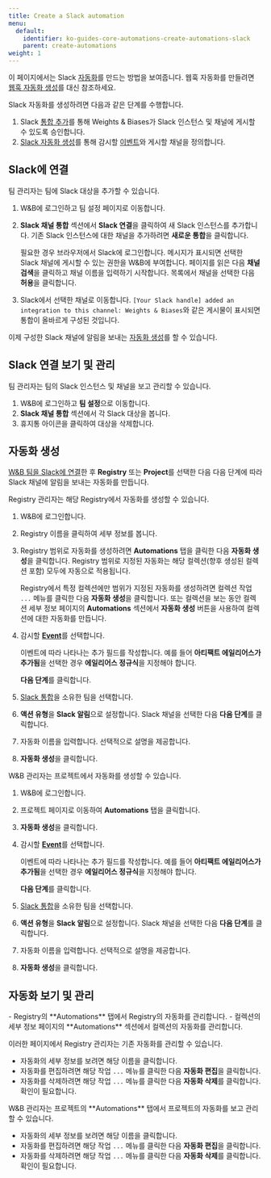```yaml
---
title: Create a Slack automation
menu:
  default:
    identifier: ko-guides-core-automations-create-automations-slack
    parent: create-automations
weight: 1
---
```



<Info>
<EnterpriseCloudOnly/>
</Info>

이 페이지에서는 Slack [자동화](/ko/guides/core/automations/)를 만드는 방법을 보여줍니다. 웹훅 자동화를 만들려면 [웹훅 자동화 생성](/ko/guides/core/automations/create-automations/webhook)를 대신 참조하세요.

Slack 자동화를 생성하려면 다음과 같은 단계를 수행합니다.
1. Slack [통합 추가](#add-a-slack-channel)를 통해 Weights & Biases가 Slack 인스턴스 및 채널에 게시할 수 있도록 승인합니다.
1. [Slack 자동화 생성](#create-slack-automation)를 통해 감시할 [이벤트](/ko/guides/core/automations/automation-events)와 게시할 채널을 정의합니다.

## Slack에 연결
팀 관리자는 팀에 Slack 대상을 추가할 수 있습니다.

1. W&B에 로그인하고 팀 설정 페이지로 이동합니다.
2. **Slack 채널 통합** 섹션에서 **Slack 연결**을 클릭하여 새 Slack 인스턴스를 추가합니다. 기존 Slack 인스턴스에 대한 채널을 추가하려면 **새로운 통합**을 클릭합니다.

    필요한 경우 브라우저에서 Slack에 로그인합니다. 메시지가 표시되면 선택한 Slack 채널에 게시할 수 있는 권한을 W&B에 부여합니다. 페이지를 읽은 다음 **채널 검색**을 클릭하고 채널 이름을 입력하기 시작합니다. 목록에서 채널을 선택한 다음 **허용**을 클릭합니다.

3. Slack에서 선택한 채널로 이동합니다. `[Your Slack handle] added an integration to this channel: Weights & Biases`와 같은 게시물이 표시되면 통합이 올바르게 구성된 것입니다.

이제 구성한 Slack 채널에 알림을 보내는 [자동화 생성](#create-a-slack-automation)를 할 수 있습니다.

## Slack 연결 보기 및 관리
팀 관리자는 팀의 Slack 인스턴스 및 채널을 보고 관리할 수 있습니다.

1. W&B에 로그인하고 **팀 설정**으로 이동합니다.
2. **Slack 채널 통합** 섹션에서 각 Slack 대상을 봅니다.
3. 휴지통 아이콘을 클릭하여 대상을 삭제합니다.

## 자동화 생성
[W&B 팀을 Slack에 연결](#connect-to-slack)한 후 **Registry** 또는 **Project**를 선택한 다음 다음 단계에 따라 Slack 채널에 알림을 보내는 자동화를 만듭니다.

<Tabs>
<Tab title="Registry">
Registry 관리자는 해당 Registry에서 자동화를 생성할 수 있습니다.

1. W&B에 로그인합니다.
2. Registry 이름을 클릭하여 세부 정보를 봅니다.
3. Registry 범위로 자동화를 생성하려면 **Automations** 탭을 클릭한 다음 **자동화 생성**을 클릭합니다. Registry 범위로 지정된 자동화는 해당 컬렉션(향후 생성된 컬렉션 포함) 모두에 자동으로 적용됩니다.

    Registry에서 특정 컬렉션에만 범위가 지정된 자동화를 생성하려면 컬렉션 작업 `...` 메뉴를 클릭한 다음 **자동화 생성**을 클릭합니다. 또는 컬렉션을 보는 동안 컬렉션 세부 정보 페이지의 **Automations** 섹션에서 **자동화 생성** 버튼을 사용하여 컬렉션에 대한 자동화를 만듭니다.
4. 감시할 [**Event**](/ko/guides/core/automations/automation-events)를 선택합니다.

    이벤트에 따라 나타나는 추가 필드를 작성합니다. 예를 들어 **아티팩트 에일리어스가 추가됨**을 선택한 경우 **에일리어스 정규식**을 지정해야 합니다.
    
    **다음 단계**를 클릭합니다.
5. [Slack 통합](#add-a-slack-integration)을 소유한 팀을 선택합니다.
6. **액션 유형**을 **Slack 알림**으로 설정합니다. Slack 채널을 선택한 다음 **다음 단계**를 클릭합니다.
7. 자동화 이름을 입력합니다. 선택적으로 설명을 제공합니다.
8. **자동화 생성**을 클릭합니다.
</Tab>
<Tab title="Project">
W&B 관리자는 프로젝트에서 자동화를 생성할 수 있습니다.

1. W&B에 로그인합니다.
2. 프로젝트 페이지로 이동하여 **Automations** 탭을 클릭합니다.
3. **자동화 생성**을 클릭합니다.
4. 감시할 [**Event**](/ko/guides/core/automations/automation-events)를 선택합니다.

    이벤트에 따라 나타나는 추가 필드를 작성합니다. 예를 들어 **아티팩트 에일리어스가 추가됨**을 선택한 경우 **에일리어스 정규식**을 지정해야 합니다.
    
    **다음 단계**를 클릭합니다.
5. [Slack 통합](#add-a-slack-integration)을 소유한 팀을 선택합니다.
6. **액션 유형**을 **Slack 알림**으로 설정합니다. Slack 채널을 선택한 다음 **다음 단계**를 클릭합니다.
7. 자동화 이름을 입력합니다. 선택적으로 설명을 제공합니다.
8. **자동화 생성**을 클릭합니다.
</Tab>
</Tabs>

## 자동화 보기 및 관리

<Tabs>
<Tab title="Registry">
- Registry의 **Automations** 탭에서 Registry의 자동화를 관리합니다.
- 컬렉션의 세부 정보 페이지의 **Automations** 섹션에서 컬렉션의 자동화를 관리합니다.

이러한 페이지에서 Registry 관리자는 기존 자동화를 관리할 수 있습니다.
- 자동화의 세부 정보를 보려면 해당 이름을 클릭합니다.
- 자동화를 편집하려면 해당 작업 `...` 메뉴를 클릭한 다음 **자동화 편집**을 클릭합니다.
- 자동화를 삭제하려면 해당 작업 `...` 메뉴를 클릭한 다음 **자동화 삭제**를 클릭합니다. 확인이 필요합니다.
</Tab>
<Tab title="Project">
W&B 관리자는 프로젝트의 **Automations** 탭에서 프로젝트의 자동화를 보고 관리할 수 있습니다.

- 자동화의 세부 정보를 보려면 해당 이름을 클릭합니다.
- 자동화를 편집하려면 해당 작업 `...` 메뉴를 클릭한 다음 **자동화 편집**을 클릭합니다.
- 자동화를 삭제하려면 해당 작업 `...` 메뉴를 클릭한 다음 **자동화 삭제**를 클릭합니다. 확인이 필요합니다.
</Tab>
</Tabs>
